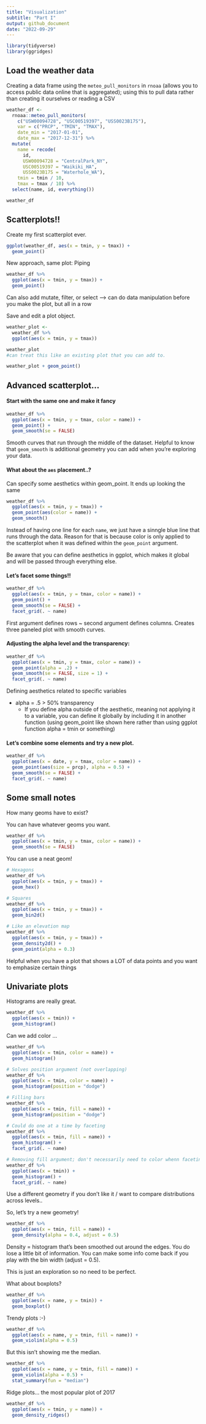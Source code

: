 ```yaml
---
title: "Visualization"
subtitle: "Part I"
output: github_document
date: "2022-09-29"
---
```


```r
library(tidyverse)
library(ggridges)
```

## Load the weather data
Creating a data frame using the `meteo_pull_monitors` in `rnoaa` (allows you to access public data online that is aggregated); using this to pull data rather than creating it ourselves or reading a CSV
```r
weather_df <- 
  rnoaa::meteo_pull_monitors(
    c("USW00094728", "USC00519397", "USS0023B17S"),
    var = c("PRCP", "TMIN", "TMAX"), 
    date_min = "2017-01-01",
    date_max = "2017-12-31") %>%
  mutate(
    name = recode(
      id, 
      USW00094728 = "CentralPark_NY", 
      USC00519397 = "Waikiki_HA",
      USS0023B17S = "Waterhole_WA"),
    tmin = tmin / 10,
    tmax = tmax / 10) %>%
  select(name, id, everything())

weather_df
```

## Scatterplots!!

Create my first scatterplot ever.

```r
ggplot(weather_df, aes(x = tmin, y = tmax)) + 
  geom_point()
```

New approach, same plot: Piping

```r
weather_df %>% 
  ggplot(aes(x = tmin, y = tmax)) +
  geom_point()
```

Can also add mutate, filter, or select --> can do data manipulation before you make the plot, but all in a row


Save and edit a plot object.

```r
weather_plot <-
  weather_df %>% 
  ggplot(aes(x = tmin, y = tmax))

weather_plot
#can treat this like an existing plot that you can add to.

weather_plot + geom_point()
```

## Advanced scatterplot...

#### Start with the same one and make it fancy

```r
weather_df %>% 
  ggplot(aes(x = tmin, y = tmax, color = name)) +
  geom_point() +
  geom_smooth(se = FALSE)
```

Smooth curves that run through the middle of the dataset. Helpful to know that `geom_smooth` is additional geometry you can add when you're exploring your data.


#### What about the `aes` placement..?
Can specify some aesthetics within geom_point. It ends up looking the same

```r
weather_df %>% 
  ggplot(aes(x = tmin, y = tmax)) +
  geom_point(aes(color = name)) +
  geom_smooth()
```
Instead of having one line for each `name`, we just have a sinngle blue line that runs through the data. Reason for that is because color is only applied to the scatterplot when it was defined within the `geom_point` argument. 

Be aware that you can define aesthetics in ggplot, which makes it global and will be passed through everything else. 


#### Let's facet some things!!

```r
weather_df %>% 
  ggplot(aes(x = tmin, y = tmax, color = name)) +
  geom_point() +
  geom_smooth(se = FALSE) + 
  facet_grid(. ~ name)
```

First argument defines rows ~ second argument defines columns.
Creates three paneled plot with smooth curves. 


#### Adjusting the alpha level and the transparency:

```r
weather_df %>% 
  ggplot(aes(x = tmin, y = tmax, color = name)) +
  geom_point(alpha = .2) +
  geom_smooth(se = FALSE, size = 1) + 
  facet_grid(. ~ name)
```
Defining aesthetics related to specific variables

* alpha = .5 > 50% transparency
  * If you define alpha outside of the aesthetic, meaning not applying it to a variable, you can define it globally by including it in another function (using geom_point like shown here rather than using ggplot function alpha = tmin or something)

#### Let's combine some elements and try a new plot. 

```r
weather_df %>% 
  ggplot(aes(x = date, y = tmax, color = name)) + 
  geom_point(aes(size = prcp), alpha = 0.5) + 
  geom_smooth(se = FALSE) +
  facet_grid(. ~ name)
```



## Some small notes

How many geoms have to exist?

You can have whatever geoms you want. 

```r
weather_df %>% 
  ggplot(aes(x = tmin, y = tmax, color = name)) +
  geom_smooth(se = FALSE)
```

You can use a neat geom!

```r
# Hexagons
weather_df %>%
  ggplot(aes(x = tmin, y = tmax)) + 
  geom_hex()

# Squares
weather_df %>%
  ggplot(aes(x = tmin, y = tmax)) + 
  geom_bin2d()

# Like an elevation map
weather_df %>%
  ggplot(aes(x = tmin, y = tmax)) + 
  geom_density2d() +
  geom_point(alpha = 0.3)

```

Helpful when you have a plot that shows a LOT of data points and you want to emphasize certain things


## Univariate plots

Histograms are really great.

```r
weather_df %>% 
  ggplot(aes(x = tmin)) +
  geom_histogram()
```

Can we add color ...

```r
weather_df %>% 
  ggplot(aes(x = tmin, color = name)) +
  geom_histogram()

# Solves position argument (not overlapping)
weather_df %>% 
  ggplot(aes(x = tmin, color = name)) +
  geom_histogram(position = "dodge")

# Filling bars
weather_df %>% 
  ggplot(aes(x = tmin, fill = name)) +
  geom_histogram(position = "dodge")

# Could do one at a time by faceting
weather_df %>% 
  ggplot(aes(x = tmin, fill = name)) +
  geom_histogram() +
  facet_grid(. ~ name)

# Removing fill argument; don't necessarily need to color whenn faceting
weather_df %>% 
  ggplot(aes(x = tmin)) +
  geom_histogram() +
  facet_grid(. ~ name)
```

Use a different geometry if you don't like it / want to compare distributions across levels..

So, let's try a new geometry!

```r
weather_df %>% 
  ggplot(aes(x = tmin, fill = name)) +
  geom_density(alpha = 0.4, adjust = 0.5)
```

Density = histogram that's been smoothed out around the edges. You do lose a little bit of information. You can make some info come back if you play with the bin width (adjust = 0.5). 

This is just an exploration so no need to be perfect. 

What about boxplots?

```r
weather_df %>% 
  ggplot(aes(x = name, y = tmin)) +
  geom_boxplot()
```


Trendy plots :-)

```r
weather_df %>% 
  ggplot(aes(x = name, y = tmin, fill = name)) +
  geom_violin(alpha = 0.5)
```

But this isn't showing me the median.

```r
weather_df %>% 
  ggplot(aes(x = name, y = tmin, fill = name)) +
  geom_violin(alpha = 0.5) +
  stat_summary(fun = "median")
```

Ridge plots... the most popular plot of 2017

```r
weather_df %>% 
  ggplot(aes(x = tmin, y = name)) +
  geom_density_ridges()
```


